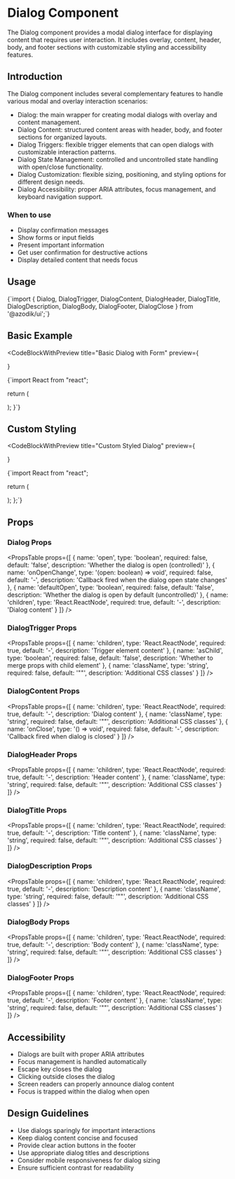 
# Dialog Component

The Dialog component provides a modal dialog interface for displaying content that requires user interaction. It includes overlay, content, header, body, and footer sections with customizable styling and accessibility features.

## Introduction

The Dialog component includes several complementary features to handle various modal and overlay interaction scenarios:

- Dialog: the main wrapper for creating modal dialogs with overlay and content management.
- Dialog Content: structured content areas with header, body, and footer sections for organized layouts.
- Dialog Triggers: flexible trigger elements that can open dialogs with customizable interaction patterns.
- Dialog State Management: controlled and uncontrolled state handling with open/close functionality.
- Dialog Customization: flexible sizing, positioning, and styling options for different design needs.
- Dialog Accessibility: proper ARIA attributes, focus management, and keyboard navigation support.

### When to use
- Display confirmation messages
- Show forms or input fields
- Present important information
- Get user confirmation for destructive actions
- Display detailed content that needs focus

## Usage

<CodeBlock language="tsx">
{`import { Dialog, DialogTrigger, DialogContent, DialogHeader, DialogTitle, DialogDescription, DialogBody, DialogFooter, DialogClose } from '@azodik/ui';`}
</CodeBlock>

## Basic Example

<CodeBlockWithPreview 
  title="Basic Dialog with Form"
  preview={
    <Dialog>
      <DialogTrigger asChild>
        <Button>Open Form Dialog</Button>
      </DialogTrigger>
      <DialogContent>
        <DialogHeader>
          <DialogTitle>Create New User</DialogTitle>
          <DialogDescription>
            Fill out the form below to create a new user account.
          </DialogDescription>
        </DialogHeader>
        <DialogBody>
          <form className="space-y-4">
            <Input 
              label="Full Name"
              type="text" 
              placeholder="Enter full name"
              className="w-full"
            />
            <Input 
              label="Email"
              type="email" 
              placeholder="Enter email address"
              className="w-full"
            />
            <Select 
              label="Role"
              options={[
                { value: "admin", label: "Admin" },
                { value: "user", label: "User" },
                { value: "moderator", label: "Moderator" }
              ]}
              placeholder="Select a role"
              className="w-full"
            />
          </form>
        </DialogBody>
        <DialogFooter>
          <Button variant="outline">Cancel</Button>
          <Button>Create User</Button>
        </DialogFooter>
      </DialogContent>
    </Dialog>
  }
>
{`import React from "react";

  return (
    <Dialog>
      <DialogTrigger asChild>
        <Button>Open Form Dialog</Button>
      </DialogTrigger>
      <DialogContent>
        <DialogHeader>
          <DialogTitle>Create New User</DialogTitle>
          <DialogDescription>
            Fill out the form below to create a new user account.
          </DialogDescription>
        </DialogHeader>
        <DialogBody>
          <form className="space-y-4">
            <Input 
              label="Full Name"
              type="text" 
              placeholder="Enter full name"
              className="w-full"
            />
            <Input 
              label="Email"
              type="email" 
              placeholder="Enter email address"
              className="w-full"
            />
            <Select 
              label="Role"
              options={[
                { value: "admin", label: "Admin" },
                { value: "user", label: "User" },
                { value: "moderator", label: "Moderator" }
              ]}
              placeholder="Select a role"
              className="w-full"
            />
          </form>
        </DialogBody>
        <DialogFooter>
          <Button variant="outline">Cancel</Button>
          <Button>Create User</Button>
        </DialogFooter>
      </DialogContent>
    </Dialog>
  );
}`}
</CodeBlockWithPreview>

## Custom Styling

<CodeBlockWithPreview 
  title="Custom Styled Dialog"
  preview={
    <Dialog>
      <DialogTrigger asChild>
        <Button>Open Custom Dialog</Button>
      </DialogTrigger>
      <DialogContent className="max-w-xl">
        <DialogHeader>
          <DialogTitle>Custom Styled Dialog</DialogTitle>
          <DialogDescription>
            This dialog has custom styling and larger width.
          </DialogDescription>
        </DialogHeader>
        <DialogBody>
          <div className="grid grid-cols-2 gap-md">
            <Card>
              <CardContent className="p-4">
                <h3 className="font-semibold mb-2">Feature 1</h3>
                <p className="text-sm text-gray-600">Description of feature 1</p>
              </CardContent>
            </Card>
            <Card>
              <CardContent className="p-4">
                <h3 className="font-semibold mb-2">Feature 2</h3>
                <p className="text-sm text-gray-600">Description of feature 2</p>
              </CardContent>
            </Card>
          </div>
        </DialogBody>
        <DialogFooter>
          <Button variant="outline">Cancel</Button>
          <Button>Save Changes</Button>
        </DialogFooter>
      </DialogContent>
    </Dialog>
  }
>
{`import React from "react";

  return (
    <Dialog>
      <DialogTrigger asChild>
        <Button>Open Custom Dialog</Button>
      </DialogTrigger>
      <DialogContent className="max-w-2xl">
        <DialogHeader>
          <DialogTitle>Custom Styled Dialog</DialogTitle>
          <DialogDescription>
            This dialog has custom styling and larger width.
          </DialogDescription>
        </DialogHeader>
        <DialogBody>
          <div className="grid grid-cols-2 gap-md">
            <Card>
              <CardContent className="p-4">
                <h3 className="font-semibold mb-2">Feature 1</h3>
                <p className="text-sm text-gray-600">Description of feature 1</p>
              </CardContent>
            </Card>
            <Card>
              <CardContent className="p-4">
                <h3 className="font-semibold mb-2">Feature 2</h3>
                <p className="text-sm text-gray-600">Description of feature 2</p>
              </CardContent>
            </Card>
          </div>
        </DialogBody>
        <DialogFooter>
          <Button variant="outline">Cancel</Button>
          <Button>Save Changes</Button>
        </DialogFooter>
        <DialogClose />
      </DialogContent>
    </Dialog>
  );
};`}
</CodeBlockWithPreview>

## Props

### Dialog Props

<PropsTable props={[
  {
    name: 'open',
    type: 'boolean',
    required: false,
    default: 'false',
    description: 'Whether the dialog is open (controlled)'
  },
  {
    name: 'onOpenChange',
    type: '(open: boolean) => void',
    required: false,
    default: '-',
    description: 'Callback fired when the dialog open state changes'
  },
  {
    name: 'defaultOpen',
    type: 'boolean',
    required: false,
    default: 'false',
    description: 'Whether the dialog is open by default (uncontrolled)'
  },
  {
    name: 'children',
    type: 'React.ReactNode',
    required: true,
    default: '-',
    description: 'Dialog content'
  }
]} />

### DialogTrigger Props

<PropsTable props={[
  {
    name: 'children',
    type: 'React.ReactNode',
    required: true,
    default: '-',
    description: 'Trigger element content'
  },
  {
    name: 'asChild',
    type: 'boolean',
    required: false,
    default: 'false',
    description: 'Whether to merge props with child element'
  },
  {
    name: 'className',
    type: 'string',
    required: false,
    default: '""',
    description: 'Additional CSS classes'
  }
]} />

### DialogContent Props

<PropsTable props={[
  {
    name: 'children',
    type: 'React.ReactNode',
    required: true,
    default: '-',
    description: 'Dialog content'
  },
  {
    name: 'className',
    type: 'string',
    required: false,
    default: '""',
    description: 'Additional CSS classes'
  },
  {
    name: 'onClose',
    type: '() => void',
    required: false,
    default: '-',
    description: 'Callback fired when dialog is closed'
  }
]} />

### DialogHeader Props

<PropsTable props={[
  {
    name: 'children',
    type: 'React.ReactNode',
    required: true,
    default: '-',
    description: 'Header content'
  },
  {
    name: 'className',
    type: 'string',
    required: false,
    default: '""',
    description: 'Additional CSS classes'
  }
]} />

### DialogTitle Props

<PropsTable props={[
  {
    name: 'children',
    type: 'React.ReactNode',
    required: true,
    default: '-',
    description: 'Title content'
  },
  {
    name: 'className',
    type: 'string',
    required: false,
    default: '""',
    description: 'Additional CSS classes'
  }
]} />

### DialogDescription Props

<PropsTable props={[
  {
    name: 'children',
    type: 'React.ReactNode',
    required: true,
    default: '-',
    description: 'Description content'
  },
  {
    name: 'className',
    type: 'string',
    required: false,
    default: '""',
    description: 'Additional CSS classes'
  }
]} />

### DialogBody Props

<PropsTable props={[
  {
    name: 'children',
    type: 'React.ReactNode',
    required: true,
    default: '-',
    description: 'Body content'
  },
  {
    name: 'className',
    type: 'string',
    required: false,
    default: '""',
    description: 'Additional CSS classes'
  }
]} />

### DialogFooter Props

<PropsTable props={[
  {
    name: 'children',
    type: 'React.ReactNode',
    required: true,
    default: '-',
    description: 'Footer content'
  },
  {
    name: 'className',
    type: 'string',
    required: false,
    default: '""',
    description: 'Additional CSS classes'
  }
]} />

## Accessibility

- Dialogs are built with proper ARIA attributes
- Focus management is handled automatically
- Escape key closes the dialog
- Clicking outside closes the dialog
- Screen readers can properly announce dialog content
- Focus is trapped within the dialog when open

## Design Guidelines

- Use dialogs sparingly for important interactions
- Keep dialog content concise and focused
- Provide clear action buttons in the footer
- Use appropriate dialog titles and descriptions
- Consider mobile responsiveness for dialog sizing
- Ensure sufficient contrast for readability
